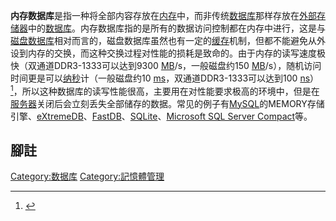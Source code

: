 {{NoteTA|G1=IT}}
'''内存数据库'''是指一种将全部内容存放在[[内存|内存]]中，而非传统[[数据库|数据库]]那样存放在[[外部存储器|外部存储器]]中的[[数据库|数据库]]。内存数据库指的是所有的数据访问控制都在内存中进行，这是与[[磁盘数据库|磁盘数据库]]相对而言的，磁盘数据库虽然也有一定的[[缓存|缓存]]机制，但都不能避免从外设到内存的交换，而这种交换过程对性能的损耗是致命的。由于内存的读写速度极快（双通道DDR3-1333可以达到9300 [[MB|MB]]/s，一般磁盘约150 [[MB|MB]]/s），随机访问时间更是可以[[纳秒|纳秒]]计（一般磁盘约10 [[毫秒|ms]]，双通道DDR3-1333可以达到100 [[纳秒|ns]]）<ref>{{cite web|url=https://people.eecs.berkeley.edu/~rcs/research/interactive_latency.html|title=Latency Numbers Every Programmer Should Know|accessdate=2018-10-23|archive-date=2019-12-21|archive-url=https://web.archive.org/web/20191221054051/http://people.eecs.berkeley.edu/~rcs/research/interactive_latency.html|dead-url=no}}</ref>，所以这种数据库的读写性能很高，主要用在对性能要求极高的环境中，但是在[[服务器|服务器]]关闭后会立刻丢失全部储存的数据。常见的例子有[[MySQL|MySQL]]的MEMORY存储引擎、[[eXtremeDB|eXtremeDB]]、[[FastDB|FastDB]]、[[SQLite|SQLite]]、[[Microsoft_SQL_Server_Compact|Microsoft SQL Server Compact]]等。

== 腳註 ==
{{refs}}

[[Category:数据库|Category:数据库]]
[[Category:記憶體管理|Category:記憶體管理]]